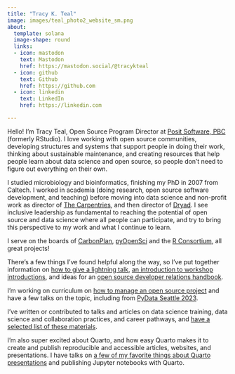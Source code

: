 ```yaml
---
title: "Tracy K. Teal"
image: images/teal_photo2_website_sm.png
about:
  template: solana
  image-shape: round
  links:
  - icon: mastodon
    text: Mastodon
    href: https://mastodon.social/@tracykteal
  - icon: github
    text: Github
    href: https://github.com
  - icon: linkedin
    text: LinkedIn
    href: https://linkedin.com

---
```


Hello! I'm Tracy Teal, Open Source Program Director at [Posit Software, PBC](https://posit.co/) (formerly RStudio). I love working with open source communities, developing structures and systems that support people in doing their work, thinking about sustainable maintenance, and creating resources that help people learn about data science and open source, so people don't need to figure out everything on their own. 

I studied microbiology and bioinformatics, finishing my PhD in 2007 from Caltech. I worked in academia (doing research, open source software development, and teaching) before moving into data science and non-profit work as director of [The Carpentries](https://carpentries.org/), and then director of [Dryad](https://datadryad.org/). I see inclusive leadership as fundamental to reaching the potential of open source and data science where all people can participate, and try to bring this perspective to my work and what I continue to learn.

I serve on the boards of [CarbonPlan](https://carbonplan.org/), [pyOpenSci](https://www.pyopensci.org/) and the [R Consortium](https://www.r-consortium.org/), all great projects! 


There's a few things I've found helpful along the way, so I've put together information on [how to give a lightning talk](https://github.com/tracykteal/lightning-talks), [an introduction to workshop introductions](https://github.com/tracykteal/instructors-introduction), and ideas for an [open source developer relations handbook](https://github.com/tracykteal/devrel-handbook).

I'm working on curriculum on [how to manage an open source project](https://github.com/tracykteal/managing-os-project) and have a few talks on the topic, including from [PyData Seattle 2023](https://www.youtube.com/watch?v=CiXhTA6zkjA). 

I've written or contributed to talks and articles on data science training, data science and collaboration practices, and career pathways, and [have a selected list of these materials](/resources.html).

I'm also super excited about Quarto, and how easy Quarto makes it to create and publish reproducible and accessible articles, websites, and presentations. I have talks on [a few of my favorite things about Quarto presentations](https://www.youtube.com/watch?v=ttLnLdU1-CQ) and publishing Jupyter notebooks with Quarto. 



